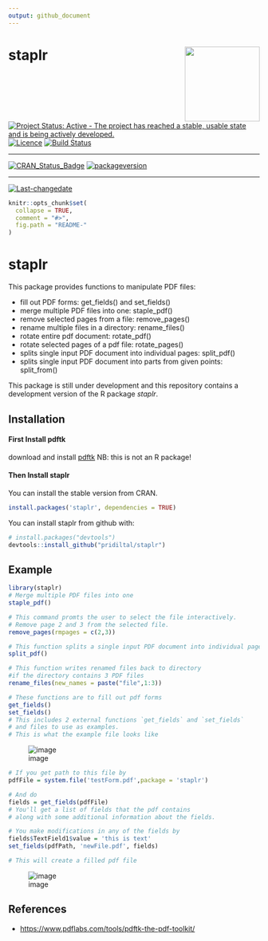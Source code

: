 ```yaml
---
output: github_document
---
```


# staplr <img src="logo.png" align="right" height="150"/>

[![Project Status: Active - The project has reached a stable, usable state and is being actively developed.](http://www.repostatus.org/badges/latest/active.svg)](http://www.repostatus.org/#active)
[![Licence](https://img.shields.io/badge/licence-GPL--3-blue.svg)](https://www.gnu.org/licenses/gpl-3.0.en.html)
[![Build Status](https://travis-ci.org/pridiltal/staplr.svg?branch=master)](https://travis-ci.org/pridiltal/staplr)

---

[![CRAN_Status_Badge](http://www.r-pkg.org/badges/version/staplr)](https://cran.r-project.org/package=staplr)
[![packageversion](https://img.shields.io/badge/Package%20version-1.1.0-orange.svg?style=flat-square)](commits/master)
 
---
 
[![Last-changedate](https://img.shields.io/badge/last%20change-`r gsub('-', '--', Sys.Date())`-yellowgreen.svg)](/commits/master)


<!-- README.md is generated from README.Rmd. Please edit that file -->

```r
knitr::opts_chunk$set(
  collapse = TRUE,
  comment = "#>",
  fig.path = "README-"
)
```

# staplr

This package provides functions to manipulate PDF files:

   - fill out PDF forms: get_fields() and set_fields() 
   - merge multiple PDF files into one: staple_pdf() 
   - remove selected pages from a file: remove_pages()
   - rename multiple files in a directory: rename_files()
   - rotate entire pdf document: rotate_pdf() 
   - rotate selected pages of a pdf file: rotate_pages()
   - splits single input PDF document into individual pages: split_pdf()
   - splits single input PDF document into parts from given points: split_from()

This package is still under development and this repository contains a development version of the R package *staplr*.

## Installation

#### First Install pdftk

download and install [pdftk](https://www.pdflabs.com/tools/pdftk-the-pdf-toolkit/) NB: this is not an R package!

#### Then Install staplr
You can install the stable version from CRAN.

```r
install.packages('staplr', dependencies = TRUE)
```


You can install staplr from github with:

```r
# install.packages("devtools")
devtools::install_github("pridiltal/staplr")
```


## Example
```r
library(staplr)
# Merge multiple PDF files into one
staple_pdf()

# This command promts the user to select the file interactively. 
# Remove page 2 and 3 from the selected file.
remove_pages(rmpages = c(2,3))

# This function splits a single input PDF document into individual pages
split_pdf()

# This function writes renamed files back to directory
#if the directory contains 3 PDF files
rename_files(new_names = paste("file",1:3))

# These functions are to fill out pdf forms
get_fields() 
set_fields()
# This includes 2 external functions `get_fields` and `set_fields` 
# and files to use as examples.
# This is what the example file looks like
```
![image](https://user-images.githubusercontent.com/6352379/37745585-bc7bb8e8-2d32-11e8-918c-e52a0a549118.png)
```r
# If you get path to this file by
pdfFile = system.file('testForm.pdf',package = 'staplr')

# And do
fields = get_fields(pdfFile)
# You'll get a list of fields that the pdf contains 
# along with some additional information about the fields.

# You make modifications in any of the fields by
fields$TextField1$value = 'this is text'
set_fields(pdfPath, 'newFile.pdf', fields)

# This will create a filled pdf file
```
![image](https://user-images.githubusercontent.com/6352379/37745838-65986038-2d34-11e8-9d16-5d6514ef24ab.png)

## References

- [https://www.pdflabs.com/tools/pdftk-the-pdf-toolkit/](https://www.pdflabs.com/tools/pdftk-the-pdf-toolkit/)

